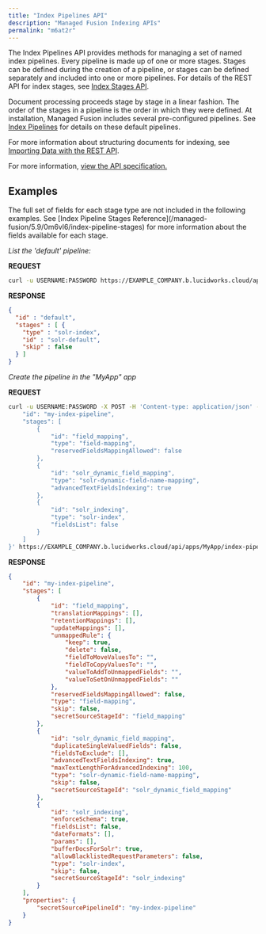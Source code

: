 ```yaml
---
title: "Index Pipelines API"
description: "Managed Fusion Indexing APIs"
permalink: "m6at2r"
---
```


The Index Pipelines API provides methods for managing a set of named index pipelines.
Every pipeline is made up of one or more stages.
Stages can be defined during the creation of a pipeline, or stages can be defined separately and included into one or more pipelines.
For details of the REST API for index stages, see [Index Stages API](/managed-fusion/5.9/jcabbn/index-stages-api).

Document processing proceeds stage by stage in a linear fashion.
The order of the stages in a pipeline is the order in which they were defined.
At installation, Managed Fusion includes several pre-configured pipelines.
See [Index Pipelines](/managed-fusion/5.9/4mm52v/index-pipelines) for details on these default pipelines.

For more information about structuring documents for indexing, see [Importing Data with the REST API](/how-to/865/import-data-with-the-rest-api).

For more information, [view the API specification.](?open-api=true)

## Examples

<Note>
The full set of fields for each stage type are not included in the following examples. See [Index Pipeline Stages Reference](/managed-fusion/5.9/0m6vl6/index-pipeline-stages) for more information about the fields available for each stage.
</Note>

*List the 'default' pipeline:*

**REQUEST**

```bash
curl -u USERNAME:PASSWORD https://EXAMPLE_COMPANY.b.lucidworks.cloud/api/index-pipelines/default

```

**RESPONSE**

```json
{
  "id" : "default",
  "stages" : [ {
    "type" : "solr-index",
    "id" : "solr-default",
    "skip" : false
  } ]
}

```

*Create the pipeline in the "MyApp" app*

**REQUEST**

```bash
curl -u USERNAME:PASSWORD -X POST -H 'Content-type: application/json' -d '{
    "id": "my-index-pipeline",
    "stages": [
        {
            "id": "field_mapping",
            "type": "field-mapping",
            "reservedFieldsMappingAllowed": false
        },
        {
            "id": "solr_dynamic_field_mapping",
            "type": "solr-dynamic-field-name-mapping",
            "advancedTextFieldsIndexing": true
        },
        {
            "id": "solr_indexing",
            "type": "solr-index",
            "fieldsList": false
        }
    ]
}' https://EXAMPLE_COMPANY.b.lucidworks.cloud/api/apps/MyApp/index-pipelines
```

**RESPONSE**

```json
{
    "id": "my-index-pipeline",
    "stages": [
        {
            "id": "field_mapping",
            "translationMappings": [],
            "retentionMappings": [],
            "updateMappings": [],
            "unmappedRule": {
                "keep": true,
                "delete": false,
                "fieldToMoveValuesTo": "",
                "fieldToCopyValuesTo": "",
                "valueToAddToUnmappedFields": "",
                "valueToSetOnUnmappedFields": ""
            },
            "reservedFieldsMappingAllowed": false,
            "type": "field-mapping",
            "skip": false,
            "secretSourceStageId": "field_mapping"
        },
        {
            "id": "solr_dynamic_field_mapping",
            "duplicateSingleValuedFields": false,
            "fieldsToExclude": [],
            "advancedTextFieldsIndexing": true,
            "maxTextLengthForAdvancedIndexing": 100,
            "type": "solr-dynamic-field-name-mapping",
            "skip": false,
            "secretSourceStageId": "solr_dynamic_field_mapping"
        },
        {
            "id": "solr_indexing",
            "enforceSchema": true,
            "fieldsList": false,
            "dateFormats": [],
            "params": [],
            "bufferDocsForSolr": true,
            "allowBlacklistedRequestParameters": false,
            "type": "solr-index",
            "skip": false,
            "secretSourceStageId": "solr_indexing"
        }
    ],
    "properties": {
        "secretSourcePipelineId": "my-index-pipeline"
    }
}
```